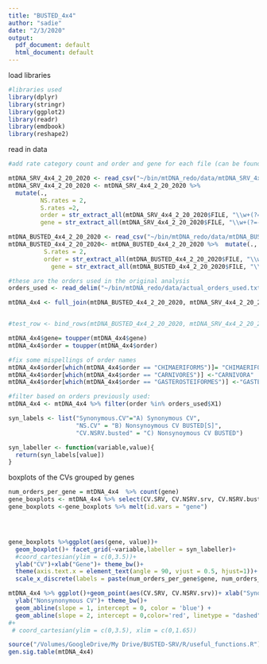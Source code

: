 ```yaml
---
title: "BUSTED_4x4"
author: "sadie"
date: "2/3/2020"
output:
  pdf_document: default
  html_document: default
---
```


load libraries
```r
#libraries used
library(dplyr)
library(stringr)
library(ggplot2)
library(readr)
library(emdbook)
library(reshape2)
```

read in data
```r
#add rate category count and order and gene for each file (can be found in file name FILE)

mtDNA_SRV_4x4_2_20_2020 <- read_csv("~/bin/mtDNA_redo/data/mtDNA_SRV_4x4_2_20_2020") 
mtDNA_SRV_4x4_2_20_2020 <- mtDNA_SRV_4x4_2_20_2020 %>% 
  mutate(., 
         NS.rates = 2,
         S.rates =2,
         order = str_extract_all(mtDNA_SRV_4x4_2_20_2020$FILE, "\\w+(?=-)", simplify = T)[,1],
         gene = str_extract_all(mtDNA_SRV_4x4_2_20_2020$FILE, "\\w+(?=-)", simplify = T)[,2])

mtDNA_BUSTED_4x4_2_20_2020 <- read_csv("~/bin/mtDNA_redo/data/mtDNA_BUSTED_4x4_2_20_2020")
mtDNA_BUSTED_4x4_2_20_2020<- mtDNA_BUSTED_4x4_2_20_2020 %>%  mutate(., NS.rates = 2,
          S.rates = 2,
          order = str_extract_all(mtDNA_BUSTED_4x4_2_20_2020$FILE, "\\w+(?=-)", simplify = T)[,1],
            gene = str_extract_all(mtDNA_BUSTED_4x4_2_20_2020$FILE, "\\w+(?=-)", simplify = T)[,2])

#these are the orders used in the original analysis
orders_used <- read_delim("~/bin/mtDNA_redo/data/actual_orders_used.txt", delim = "\n", col_names = FALSE)

```

```r
mtDNA_4x4 <- full_join(mtDNA_BUSTED_4x4_2_20_2020, mtDNA_SRV_4x4_2_20_2020, by = c("FILE", "Sites", "Sequences", "gene", "order", "NS.rates","S.rates"), suffix = c(".busted",".srv"))


#test_row <- bind_rows(mtDNA_BUSTED_4x4_2_20_2020, mtDNA_SRV_4x4_2_20_2020)
```

```r
mtDNA_4x4$gene= toupper(mtDNA_4x4$gene)
mtDNA_4x4$order = toupper(mtDNA_4x4$order)

#fix some mispellings of order names
mtDNA_4x4$order[which(mtDNA_4x4$order == "CHIMAERIFORMS")]= "CHIMAERIFORMES"
mtDNA_4x4$order[which(mtDNA_4x4$order == "CARNIVORES")] <-"CARNIVORA"
mtDNA_4x4$order[which(mtDNA_4x4$order == "GASTEROSTEIFORMES")] <-"GASTEROSTEALES"
```

```r
#filter based on orders previously used:
mtDNA_4x4 <- mtDNA_4x4 %>% filter(order %in% orders_used$X1)
```



```r
syn_labels <- list("Synonymous.CV"="A) Synonymous CV",
                   "NS.CV" = "B) Nonsynoymous CV BUSTED[S]",
                   "CV.NSRV.busted" = "C) Nonsynoymous CV BUSTED")

syn_labeller <- function(variable,value){
  return(syn_labels[value])
}
```

boxplots of the CVs grouped by genes
```r
num_orders_per_gene = mtDNA_4x4  %>% count(gene)
gene_boxplots <- mtDNA_4x4 %>% select(CV.SRV, CV.NSRV.srv, CV.NSRV.busted,gene)
gene_boxplots <-gene_boxplots %>% melt(id.vars = "gene")




gene_boxplots %>%ggplot(aes(gene, value))+
  geom_boxplot()+ facet_grid(~variable,labeller = syn_labeller)+
  #coord_cartesian(ylim = c(0,3.5))+
  ylab("CV")+xlab("Gene")+ theme_bw()+
  theme(axis.text.x = element_text(angle = 90, vjust = 0.5, hjust=1))+
  scale_x_discrete(labels = paste(num_orders_per_gene$gene, num_orders_per_gene$n, sep = " N = "))

```

```r
mtDNA_4x4 %>% ggplot()+geom_point(aes(CV.SRV, CV.NSRV.srv))+ xlab("Synonymous CV")+
  ylab("Nonsynonymous CV")+ theme_bw()+
  geom_abline(slope = 1, intercept = 0, color = 'blue') +
  geom_abline(slope = 2, intercept = 0,color='red', linetype = "dashed" )
#+
 # coord_cartesian(ylim = c(0,3.5), xlim = c(0,1.65))
```

```r
source("/Volumes/GoogleDrive/My Drive/BUSTED-SRV/R/useful_functions.R")
gen.sig.table(mtDNA_4x4)
```

